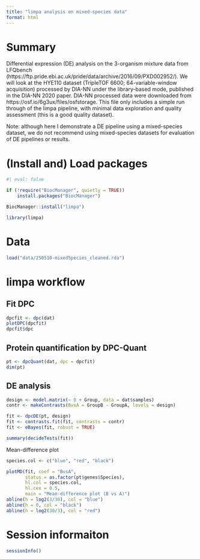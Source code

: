 ```yaml
---
title: "limpa analysis on mixed-species data"
format: html
---
```


# Summary

Differential expression (DE) analysis on the 3-organism mixture data from LFQbench (https://ftp.pride.ebi.ac.uk/pride/data/archive/2016/09/PXD002952/). 
We will look at the HYE110 dataset (TripleTOF 6600; 64-variable-window acquisition) processed by DIA-NN under the library-based mode, published in the DIA-NN 2020 paper. 
DIA-NN processed data were downloaded from https://osf.io/6g3ux/files/osfstorage. 
This file only includes a simple run through of the limpa pipeline, with minimal data exploration and quality assessment (this is a good quality dataset). 

Note: although here I demonstrate a DE pipeline using a mixed-species dataset, we do not recommend using mixed-species datasets for evaluation of DE pipelines or results. 






# (Install and) Load packages

```r
#| eval: false

if (!require("BiocManager", quietly = TRUE))
    install.packages("BiocManager")

BiocManager::install("limpa")
```


```r
library(limpa)
```


# Data

```r
load("data/250510-mixedSpecies_cleaned.rda")
```



# limpa workflow

## Fit DPC

```r
dpcfit <- dpc(dat)
plotDPC(dpcfit)
dpcfit$dpc
```

## Protein quantification by DPC-Quant

```r
pt <- dpcQuant(dat, dpc = dpcfit)
dim(pt)
```


## DE analysis

```r
design <- model.matrix(~ 0 + Group, data = dat$samples)
contr <- makeContrasts(BvsA = GroupB - GroupA, levels = design)

fit <- dpcDE(pt, design)
fit <- contrasts.fit(fit, contrasts = contr)
fit <- eBayes(fit, robust = TRUE)

summary(decideTests(fit))
```


Mean-difference plot

```r
species.col <- c("blue", "red", "black")

plotMD(fit, coef = "BvsA", 
       status = as.factor(pt$genes$Species), 
       hl.col = species.col, 
       hl.cex = 0.5, 
       main = "Mean-difference plot (B vs A)")
abline(h = log2(3/30), col = "blue")
abline(h = 0, col = "black")
abline(h = log2(30/3), col = "red")
```



















# Session informaiton

```r
sessionInfo()
```



